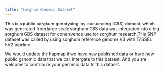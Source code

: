 ```yaml
---
title: "Sorghum Genomic Dataset"
---
```


This is a public sorghum genotyping-by-sequencing (GBS) dataset, which was generated from large scale sorghum GBS data was integrated into a big sorghum GBS dataset for conenivence use for sorghum research.This SNP dataset was called by using sorghum reference genome V3 with TASSEL 5V2 pipeline. 

We would update the hapmap if we have new published data or have new public genomic data that we can intergate to this dataset. And you are welcome to contribute your genomic data to this dataset.